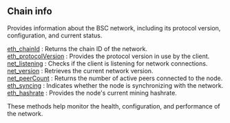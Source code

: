
<Meta title="BSC chain info | dRPC" />

## Chain info

Provides information about the BSC network, including its protocol version, configuration, and current status.

[eth_chainId](/bsc-api/chaininfo/eth_chainId) : Returns the chain ID of the network. \
[eth_protocolVersion](/bsc-api/chaininfo/eth_protocolVersion) : Provides the protocol version in use by the client. \
[net_listening](/bsc-api/chaininfo/net_listening) : Checks if the client is listening for network connections. \
[net_version](/bsc-api/chaininfo/net_version) : Retrieves the current network version. \
[net_peerCount](/bsc-api/chaininfo/net_peerCount) : Returns the number of active peers connected to the node. \
[eth_syncing](/bsc-api/chaininfo/eth_syncing) : Indicates whether the node is synchronizing with the network. \
[eth_hashrate](/bsc-api/chaininfo/eth_hashrate) : Provides the node's current mining hashrate.

These methods help monitor the health, configuration, and performance of the network.

<Space h={16} />
<GetStarted />
